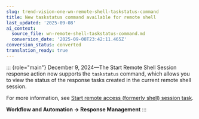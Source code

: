 ```yaml
---
slug: trend-vision-one-wn-remote-shell-taskstatus-command
title: New taskstatus command available for remote shell
last_updated: '2025-09-08'
ai_context:
  source_file: wn-remote-shell-taskstatus-command.md
  conversion_date: '2025-09-08T23:42:11.465Z'
conversion_status: converted
translation_ready: true
---
```


::: {role="main"}
December 9, 2024—The Start Remote Shell Session response action now supports the `taskstatus` command, which allows you to view the status of the response tasks created in the current remote shell session.

For more information, see [Start remote access (formerly shell) session task](start-remote-shell-session-task.mdx).

**Workflow and Automation → Response Management**
:::
